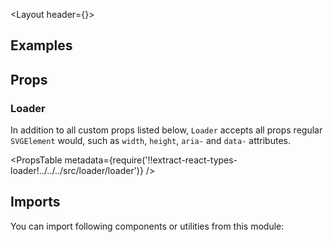 


<Layout header={<PageHeader title='Loader' description="An animated component to represent loading." underConstruction />}>

## Examples

<Example title="Basic Usage" path="loader/basic-usage">
  <BasicUsage />
</Example>

<Example title="Inverted" path="loader/inverted" darkPreview>
  <Inverted />
</Example>

<Example title="Custom Size" path="loader/custom-size">
  <CustomSize />
</Example>

## Props

### Loader

In addition to all custom props listed below, `Loader` accepts all props regular `SVGElement` would, such as `width`, `height`, `aria-` and `data-` attributes.

<PropsTable
  metadata={require('!!extract-react-types-loader!../../../src/loader/loader')}
/>

## Imports

You can import following components or utilities from this module:

<Imports module={LoaderExports} path="@datacamp/waffles/loader" />

</Layout>
